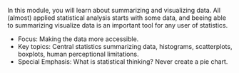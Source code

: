 In this module, you will learn about summarizing and visualizing data. All (almost) applied statistical analysis starts with some data, and beeing able to summarizing visualize data is an important tool for any user of statistics.

- Focus: Making the data more accessible.
- Key topics: Central statistics summarizing data, histograms, scatterplots, boxplots, human perceptional limitations.
- Special Emphasis: What is statistical thinking? Never create a pie chart. 
